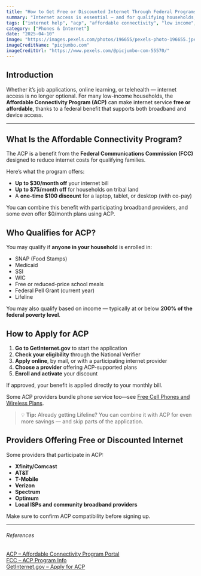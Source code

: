 ```yaml
---
title: "How to Get Free or Discounted Internet Through Federal Programs"
summary: "Internet access is essential — and for qualifying households, it can be free or heavily discounted. This article explains how the Affordable Connectivity Program (ACP) works and how to apply for monthly savings on broadband service."
tags: ["internet help", "acp", "affordable connectivity", "low income", "broadband"]
category: ["Phones & Internet"]
date: "2025-04-10"
image: "https://images.pexels.com/photos/196655/pexels-photo-196655.jpeg"
imageCreditName: "picjumbo.com"
imageCreditUrl: "https://www.pexels.com/@picjumbo-com-55570/"
---
```


## Introduction

Whether it’s job applications, online learning, or telehealth — internet access is no longer optional. For many low-income households, the **Affordable Connectivity Program (ACP)** can make internet service **free or affordable**, thanks to a federal benefit that supports both broadband and device access.

<BenefitsCtaBanner />

***

## What Is the Affordable Connectivity Program?

The ACP is a benefit from the **Federal Communications Commission (FCC)** designed to reduce internet costs for qualifying families.

Here’s what the program offers:

- **Up to $30/month off** your internet bill  
- **Up to $75/month off** for households on tribal land  
- A **one-time $100 discount** for a laptop, tablet, or desktop (with co-pay)

You can combine this benefit with participating broadband providers, and some even offer $0/month plans using ACP.

## Who Qualifies for ACP?

You may qualify if **anyone in your household** is enrolled in:

- SNAP (Food Stamps)
- Medicaid
- SSI
- WIC
- Free or reduced-price school meals
- Federal Pell Grant (current year)
- Lifeline

You may also qualify based on income — typically at or below **200% of the federal poverty level**.

## How to Apply for ACP

1. **Go to GetInternet.gov** to start the application  
2. **Check your eligibility** through the National Verifier  
3. **Apply online**, by mail, or with a participating internet provider  
4. **Choose a provider** offering ACP-supported plans  
5. **Enroll and activate** your discount  

If approved, your benefit is applied directly to your monthly bill.

Some ACP providers bundle phone service too—see [Free Cell Phones and Wireless Plans](./free-cell-phones-and-wireless-plans-do-you-qualify-for-lifeline-or-acp).

> 💡 **Tip:** Already getting Lifeline? You can combine it with ACP for even more savings — and skip parts of the application.

## Providers Offering Free or Discounted Internet

Some providers that participate in ACP:

- **Xfinity/Comcast**
- **AT&T**
- **T-Mobile**
- **Verizon**
- **Spectrum**
- **Optimum**
- **Local ISPs and community broadband providers**

Make sure to confirm ACP compatibility before signing up.

***

###### References

<div className="references">
<a href="https://www.fcc.gov/acp" target="_blank" rel="noopener noreferrer">ACP – Affordable Connectivity Program Portal</a><br />
<a href="https://www.fcc.gov/acp" target="_blank" rel="noopener noreferrer">FCC – ACP Program Info</a><br />
<a href="https://www.getinternet.gov" target="_blank" rel="noopener noreferrer">GetInternet.gov – Apply for ACP</a>
</div>